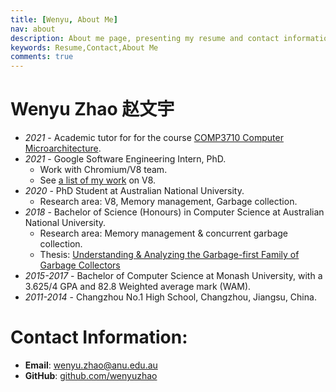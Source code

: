 ```yaml
---
title: [Wenyu, About Me]
nav: about
description: About me page, presenting my resume and contact information.
keywords: Resume,Contact,About Me
comments: true
---
```


# Wenyu Zhao 赵文宇

* *2021* - Academic tutor for for the course [COMP3710 Computer Microarchitecture](https://cs.anu.edu.au/courses/comp3710-uarch).
* *2021* - Google Software Engineering Intern, PhD.
  * Work with Chromium/V8 team.
  * See [a list of my work](https://chromium-review.googlesource.com/q/owner:%22Wenyu+Zhao%22) on V8.
* *2020* - PhD Student at Australian National University.
  * Research area: V8, Memory management, Garbage collection.
* *2018* - Bachelor of Science (Honours) in Computer Science at Australian National University.
  * Research area: Memory management & concurrent garbage collection.
  * Thesis: [Understanding & Analyzing the Garbage-first Family of Garbage Collectors](https://wenyu.me/Honours-Thesis/thesis.pdf)
* *2015-2017* - Bachelor of Computer Science at Monash University, with a 3.625/4 GPA and 82.8 Weighted average mark (WAM).
* *2011-2014* - Changzhou No.1 High School, Changzhou, Jiangsu, China.

# Contact Information:

* **Email**: [wenyu.zhao@anu.edu.au](mailto:wenyu.zhao@anu.edu.au "Email")
* **GitHub**: [github.com/wenyuzhao](https://github.com/wenyuzhao "GitHub")